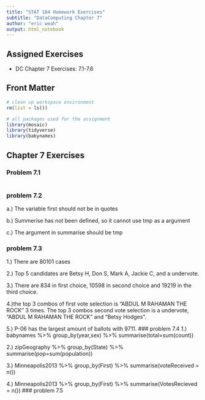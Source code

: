 ```yaml
---
title: "STAT 184 Homework Exercises" 
subtitle: "DataComputing Chapter 7"
author: "eric weah"
output: html_notebook
---
```


## Assigned Exercises

- DC Chapter 7 Exercises: 7.1-7.6

## Front Matter

```r
# clean up workspace environment
rm(list = ls())

# all packages used for the assignment
library(mosaic)
library(tidyverse)
library(babynames)

```



## Chapter 7 Exercises

### Problem 7.1
```r

```
### problem 7.2
a.) The variable first should not be in quotes

b.) Summerise has not been defined, so it cannot use tmp as a argument

c.) The argument in summarise should be tmp

### problem 7.3
1.) There are 80101 cases

2.) Top 5 candidates are Betsy H, Don S, Mark A, Jackie C, and a undervote.

3.) There are 834 in first choice, 10598 in second choice and 19219 in the third choice.

4.)the top 3 combos of first vote selection is "ABDUL M RAHAMAN THE ROCK" 3 times. The top 3 combos second vote selection is a undervote, "ABDUL M RAHAMAN THE ROCK" and "Betsy Hodges".

5.) P-06 has the largest amount of ballots with 9711.
### problem 7.4
1.)
babynames %>%
  group_by(year,sex) %>%
  summarise(total=sum(count))
  
2.) zipGeography %>%
group_by(State) %>%
summarise(pop=sum(population))

3.) Minneapolis2013 %>%
group_by(First) %>%
summarise(voteReceived = n())

4.) Minneapolis2013 %>%
group_by(First) %>%
summarise(VotesRecieved = n())
### problem 7.5

